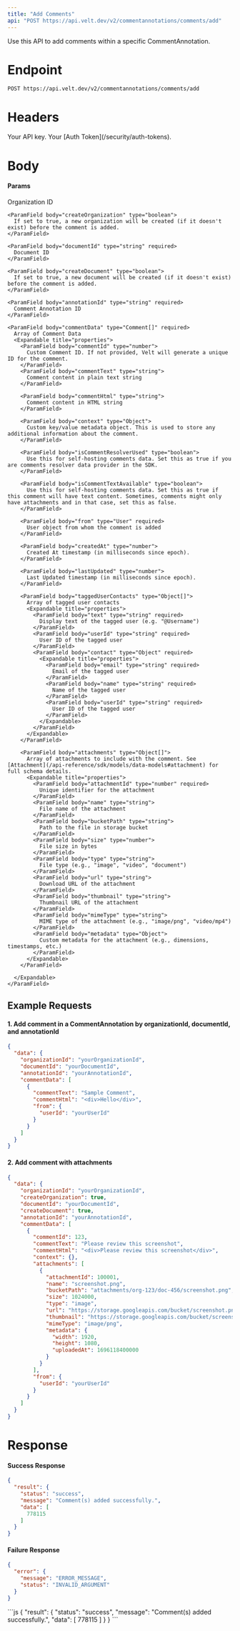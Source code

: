 ```yaml
---
title: "Add Comments"
api: "POST https://api.velt.dev/v2/commentannotations/comments/add"
---
```


Use this API to add comments within a specific CommentAnnotation.

# Endpoint

`POST https://api.velt.dev/v2/commentannotations/comments/add`

# Headers

<ParamField header="x-velt-api-key" type="string" required>
  Your API key.
</ParamField>

<ParamField header="x-velt-auth-token" type="string" required>
  Your [Auth Token](/security/auth-tokens).
</ParamField>

# Body

#### Params

<ParamField body="data" type="object" required>
  <Expandable title="properties">
    <ParamField body="organizationId" type="string" required>
      Organization ID
    </ParamField>

    <ParamField body="createOrganization" type="boolean">
      If set to true, a new organization will be created (if it doesn't exist) before the comment is added.
    </ParamField>

    <ParamField body="documentId" type="string" required>
      Document ID
    </ParamField>

    <ParamField body="createDocument" type="boolean">
      If set to true, a new document will be created (if it doesn't exist) before the comment is added.
    </ParamField>

    <ParamField body="annotationId" type="string" required>
      Comment Annotation ID
    </ParamField>

    <ParamField body="commentData" type="Comment[]" required>
      Array of Comment Data
      <Expandable title="properties">
        <ParamField body="commentId" type="number">
          Custom Comment ID. If not provided, Velt will generate a unique ID for the comment.
        </ParamField>
        <ParamField body="commentText" type="string">
          Comment content in plain text string
        </ParamField>

        <ParamField body="commentHtml" type="string">
          Comment content in HTML string
        </ParamField>

        <ParamField body="context" type="Object">
          Custom key/value metadata object. This is used to store any additional information about the comment.
        </ParamField>

        <ParamField body="isCommentResolverUsed" type="boolean">
          Use this for self-hosting comments data. Set this as true if you are comments resolver data provider in the SDK.
        </ParamField>

        <ParamField body="isCommentTextAvailable" type="boolean">
          Use this for self-hosting comments data. Set this as true if this comment will have text content. Sometimes, comments might only have attachments and in that case, set this as false.
        </ParamField>

        <ParamField body="from" type="User" required>
          User object from whom the comment is added
        </ParamField>

        <ParamField body="createdAt" type="number">
          Created At timestamp (in milliseconds since epoch).
        </ParamField>

        <ParamField body="lastUpdated" type="number">
          Last Updated timestamp (in milliseconds since epoch).
        </ParamField>

        <ParamField body="taggedUserContacts" type="Object[]">
          Array of tagged user contacts
          <Expandable title="properties">
            <ParamField body="text" type="string" required>
              Display text of the tagged user (e.g. "@Username")
            </ParamField>
            <ParamField body="userId" type="string" required>
              User ID of the tagged user
            </ParamField>
            <ParamField body="contact" type="Object" required>
              <Expandable title="properties">
                <ParamField body="email" type="string" required>
                  Email of the tagged user
                </ParamField>
                <ParamField body="name" type="string" required>
                  Name of the tagged user
                </ParamField>
                <ParamField body="userId" type="string" required>
                  User ID of the tagged user
                </ParamField>
              </Expandable>
            </ParamField>
          </Expandable>
        </ParamField>

        <ParamField body="attachments" type="Object[]">
          Array of attachments to include with the comment. See [Attachment](/api-reference/sdk/models/data-models#attachment) for full schema details.
          <Expandable title="properties">
            <ParamField body="attachmentId" type="number" required>
              Unique identifier for the attachment
            </ParamField>
            <ParamField body="name" type="string">
              File name of the attachment
            </ParamField>
            <ParamField body="bucketPath" type="string">
              Path to the file in storage bucket
            </ParamField>
            <ParamField body="size" type="number">
              File size in bytes
            </ParamField>
            <ParamField body="type" type="string">
              File type (e.g., "image", "video", "document")
            </ParamField>
            <ParamField body="url" type="string">
              Download URL of the attachment
            </ParamField>
            <ParamField body="thumbnail" type="string">
              Thumbnail URL of the attachment
            </ParamField>
            <ParamField body="mimeType" type="string">
              MIME type of the attachment (e.g., "image/png", "video/mp4")
            </ParamField>
            <ParamField body="metadata" type="Object">
              Custom metadata for the attachment (e.g., dimensions, timestamps, etc.)
            </ParamField>
          </Expandable>
        </ParamField>

      </Expandable>
    </ParamField>
  </Expandable>
</ParamField>


## **Example Requests**

#### 1. Add comment in a CommentAnnotation by organizationId, documentId, and annotationId

```JSON
{
  "data": {
    "organizationId": "yourOrganizationId",
    "documentId": "yourDocumentId",
    "annotationId": "yourAnnotationId",
    "commentData": [
      {
        "commentText": "Sample Comment",
        "commentHtml": "<div>Hello</div>",
        "from": {
          "userId": "yourUserId"
        }
      }
    ]
  }
}
```

#### 2. Add comment with attachments

```JSON
{
  "data": {
    "organizationId": "yourOrganizationId",
    "createOrganization": true,
    "documentId": "yourDocumentId",
    "createDocument": true,
    "annotationId": "yourAnnotationId",
    "commentData": [
      {
        "commentId": 123,
        "commentText": "Please review this screenshot",
        "commentHtml": "<div>Please review this screenshot</div>",
        "context": {},
        "attachments": [
          {
            "attachmentId": 100001,
            "name": "screenshot.png",
            "bucketPath": "attachments/org-123/doc-456/screenshot.png",
            "size": 1024000,
            "type": "image",
            "url": "https://storage.googleapis.com/bucket/screenshot.png",
            "thumbnail": "https://storage.googleapis.com/bucket/screenshot_thumb.png",
            "mimeType": "image/png",
            "metadata": {
              "width": 1920,
              "height": 1080,
              "uploadedAt": 1696118400000
            }
          }
        ],
        "from": {
          "userId": "yourUserId"
        }
      }
    ]
  }
}
```

# Response

#### Success Response

```JSON
{
  "result": {
    "status": "success",
    "message": "Comment(s) added successfully.",
    "data": [
      778115
    ]
  }
}
```

#### Failure Response

```JSON
{
  "error": {
    "message": "ERROR_MESSAGE",
    "status": "INVALID_ARGUMENT"
  }
}
```

<ResponseExample>
```js
{
  "result": {
    "status": "success",
    "message": "Comment(s) added successfully.",
    "data": [
      778115
    ]
  }
}
```
</ResponseExample>
